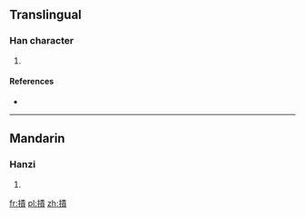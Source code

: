 ==Translingual==

===Han character===
{{Han char|rn=64|rad=手|as=12|sn=15|four=5508<sub>6</sub>|canj=手中一金 (QLMC)}}

# {{defn|Han|sort=手12}}

====References====
* {{Han ref|kx=0453.290|dkj=12685|dj=0803.120|hdz=31958.030|uh=648C|ud=25740|bh=E5B7|bd=58807}}

----

==Mandarin==

===Hanzi===
{{cmn-hanzi|pin=[[guì]] ([[gui4]]), [[kuì]] ([[kui4]])|wg=kuei<sup>4</sup>, k'uei<sup>4</sup>}}

# {{defn|lang=cmn|sort=手12}}

[[fr:撌]]
[[pl:撌]]
[[zh:撌]]